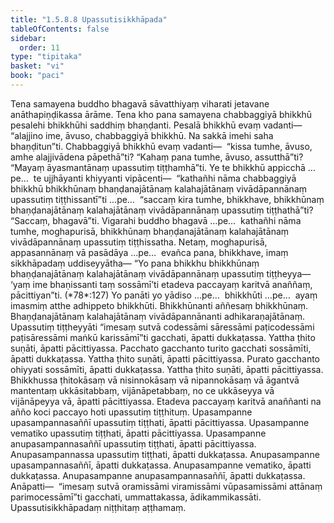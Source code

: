 ```yaml
---
title: "1.5.8.8 Upassutisikkhāpada"
tableOfContents: false
sidebar:
  order: 11
type: "tipitaka"
basket: "vi"
book: "paci"
---
```



<DynamicBreadcrumb />

<Division number="469" book="paci" bookNo="2" page="197">

<Paragraph number="1391" book="paci">
Tena samayena buddho bhagavā sāvatthiyaṃ viharati jetavane anāthapiṇḍikassa ārāme. Tena kho pana samayena chabbaggiyā bhikkhū pesalehi bhikkhūhi saddhiṃ bhaṇḍanti. Pesalā bhikkhū evaṃ vadanti—  “alajjino ime, āvuso, chabbaggiyā bhikkhū. Na sakkā imehi saha bhaṇḍitun”ti. Chabbaggiyā bhikkhū evaṃ vadanti—  “kissa tumhe, āvuso, amhe alajjivādena pāpethā”ti? “Kahaṃ pana tumhe, āvuso, assutthā”ti? “Mayaṃ āyasmantānaṃ upassutiṃ tiṭṭhamhā”ti.
</Paragraph>

<Paragraph number="1392" book="paci">
Ye te bhikkhū appicchā …pe…  te ujjhāyanti khiyyanti vipācenti—  “kathañhi nāma chabbaggiyā bhikkhū bhikkhūnaṃ bhaṇḍanajātānaṃ kalahajātānaṃ vivādāpannānaṃ upassutiṃ tiṭṭhissantī”ti …pe…  “saccaṃ kira tumhe, bhikkhave, bhikkhūnaṃ bhaṇḍanajātānaṃ kalahajātānaṃ vivādāpannānaṃ upassutiṃ tiṭṭhathā”ti? “Saccaṃ, bhagavā”ti. Vigarahi buddho bhagavā …pe…  kathañhi nāma tumhe, moghapurisā, bhikkhūnaṃ bhaṇḍanajātānaṃ kalahajātānaṃ vivādāpannānaṃ upassutiṃ tiṭṭhissatha. Netaṃ, moghapurisā, appasannānaṃ vā pasādāya …pe…  evañca pana, bhikkhave, imaṃ sikkhāpadaṃ uddiseyyātha—
</Paragraph>

</Division>
<Division number="470" book="paci" bookNo="2" page="197">

<Paragraph number="1393" book="paci">
<Emphasis>“Yo pana bhikkhu bhikkhūnaṃ bhaṇḍanajātānaṃ kalahajātānaṃ vivādāpannānaṃ upassutiṃ tiṭṭheyya—  ‘yaṃ ime bhaṇissanti taṃ sossāmī’ti etadeva paccayaṃ karitvā anaññaṃ, pācittiyan”</Emphasis>ti. (*78*:<Emphasis>127</Emphasis>)
</Paragraph>

</Division>
<Division number="471" book="paci" bookNo="2" page="197">

<Paragraph number="1394" book="paci">
<Emphasis>Yo panā</Emphasis>ti yo yādiso …pe…  <Emphasis>bhikkhū</Emphasis>ti …pe…  ayaṃ imasmiṃ atthe adhippeto bhikkhūti.
</Paragraph>

<Paragraph number="1395" book="paci">
<Emphasis>Bhikkhūnan</Emphasis>ti aññesaṃ bhikkhūnaṃ.
</Paragraph>

<Paragraph number="1396" book="paci">
<Emphasis>Bhaṇḍanajātānaṃ kalahajātānaṃ vivādāpannānan</Emphasis>ti adhikaraṇajātānaṃ.
</Paragraph>

<Paragraph number="1397" book="paci">
<Emphasis>Upassutiṃ tiṭṭheyyā</Emphasis>ti “imesaṃ sutvā codessāmi sāressāmi paṭicodessāmi paṭisāressāmi maṅkū karissāmī”ti gacchati, āpatti dukkaṭassa. Yattha ṭhito suṇāti, āpatti pācittiyassa. Pacchato gacchanto turito gacchati sossāmīti, āpatti dukkaṭassa. Yattha ṭhito suṇāti, āpatti pācittiyassa. Purato gacchanto ohiyyati sossāmīti, āpatti dukkaṭassa. Yattha ṭhito suṇāti, āpatti pācittiyassa. Bhikkhussa ṭhitokāsaṃ vā nisinnokāsaṃ vā nipannokāsaṃ vā āgantvā mantentaṃ ukkāsitabbaṃ, vijānāpetabbaṃ, no ce ukkāseyya vā vijānāpeyya vā, āpatti pācittiyassa.
</Paragraph>

<Paragraph number="1398" book="paci">
<Emphasis>Etadeva paccayaṃ karitvā anaññan</Emphasis>ti na añño koci paccayo hoti upassutiṃ tiṭṭhituṃ.
</Paragraph>

</Division>
<Division number="472" book="paci" bookNo="2" page="198">

<Paragraph number="1399" book="paci">
Upasampanne upasampannasaññī upassutiṃ tiṭṭhati, āpatti pācittiyassa. Upasampanne vematiko upassutiṃ tiṭṭhati, āpatti pācittiyassa. Upasampanne anupasampannasaññī upassutiṃ tiṭṭhati, āpatti pācittiyassa.
</Paragraph>

<Paragraph number="1400" book="paci">
Anupasampannassa upassutiṃ tiṭṭhati, āpatti dukkaṭassa. Anupasampanne upasampannasaññī, āpatti dukkaṭassa. Anupasampanne vematiko, āpatti dukkaṭassa. Anupasampanne anupasampannasaññī, āpatti dukkaṭassa.
</Paragraph>

</Division>
<Division number="473" book="paci" bookNo="2" page="198">

<Paragraph number="1401" book="paci">
Anāpatti—  “imesaṃ sutvā oramissāmi viramissāmi vūpasamissāmi attānaṃ parimocessāmī”ti gacchati, ummattakassa, ādikammikassāti.

</Paragraph>
</Division>

<Paragraph number="1402" type="center" book="paci">
Upassutisikkhāpadaṃ niṭṭhitaṃ aṭṭhamaṃ.
</Paragraph>